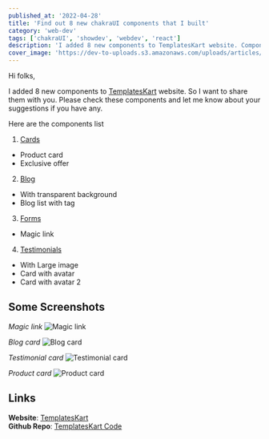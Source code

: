 ```yaml
---
published_at: '2022-04-28'
title: 'Find out 8 new chakraUI components that I built'
category: 'web-dev'
tags: ['chakraUI', 'showdev', 'webdev', 'react']
description: 'I added 8 new components to TemplatesKart website. Components categories are cards, forms, blog and testimonials.'
cover_image: 'https://dev-to-uploads.s3.amazonaws.com/uploads/articles/h0argufw367jjzvq6xmi.png'
---
```


Hi folks, <br />

I added 8 new components to [TemplatesKart](https://templateskart.com) website. So I want to share them with you. Please check these components and let me know about your suggestions if you have any. <br />

Here are the components list

1. [Cards](https://templateskart.com/components/cards)

- Product card
- Exclusive offer

2. [Blog](https://templateskart.com/components/blog)

- With transparent background
- Blog list with tag

3. [Forms](https://templateskart.com/components/forms)

- Magic link

4. [Testimonials](https://templateskart.com/components/testimonials)

- With Large image
- Card with avatar
- Card with avatar 2

## Some Screenshots

_Magic link_
![Magic link](https://dev-to-uploads.s3.amazonaws.com/uploads/articles/nxe7ofvmnt2r1s247oet.png)

_Blog card_
![Blog card](https://dev-to-uploads.s3.amazonaws.com/uploads/articles/ldsyeoa9ila2ayd38kvs.png)

_Testimonial card_
![Testimonial card](https://dev-to-uploads.s3.amazonaws.com/uploads/articles/vcm38hv614vmbpbcpulf.png)

_Product card_
![Product card](https://dev-to-uploads.s3.amazonaws.com/uploads/articles/wlqn8so08xoount1an0b.png)

## Links

**Website**: [TemplatesKart](https://templateskart.com) <br />
**Github Repo**: [TemplatesKart Code](https://github.com/MA-Ahmad/templateskart)
